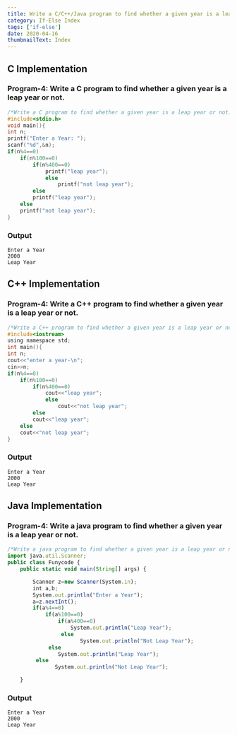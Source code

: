 ```yaml
---
title: Write a C/C++/Java program to find whether a given year is a leap year or not.
category: If-Else Index
tags: ['if-else']
date: 2020-04-16
thumbnailText: Index
---
```


## C Implementation
### Program-4: Write a C program to find whether a given year is a leap year or not.
```c
/*Write a C program to find whether a given year is a leap year or not.*/
#include<stdio.h>
void main(){
int n;
printf("Enter a Year: ");
scanf("%d",&n);
if(n%4==0)
    if(n%100==0)
        if(n%400==0)
            printf("leap year");
            else
                printf("not leap year");
        else
        printf("leap year");
    else
    printf("not leap year");
}
```
### Output
```
Enter a Year
2000
Leap Year
```

## C++ Implementation
### Program-4: Write a C++ program to find whether a given year is a leap year or not.
```c
/*Write a C++ program to find whether a given year is a leap year or not.*/
#include<iostream>
using namespace std;
int main(){
int n;
cout<<"enter a year-\n";
cin>>n;
if(n%4==0)
    if(n%100==0)
        if(n%400==0)
            cout<<"leap year";
            else
                cout<<"not leap year";
        else
        cout<<"leap year";
    else
    cout<<"not leap year";
}
```
### Output
```
Enter a Year
2000
Leap Year
```

## Java Implementation
### Program-4: Write a java program to find whether a given year is a leap year or not.
```js
/*Write a java program to find whether a given year is a leap year or not.*/
import java.util.Scanner;
public class Funycode {
    public static void main(String[] args) {

        Scanner z=new Scanner(System.in);
        int a,b;
        System.out.println("Enter a Year");
        a=z.nextInt();
        if(a%4==0)
            if(a%100==0)
                if(a%400==0)
                    System.out.println("Leap Year");
                 else
                       System.out.println("Not Leap Year");
             else
                System.out.println("Leap Year");
         else
               System.out.println("Not Leap Year");

    }
```
### Output
```
Enter a Year
2000
Leap Year
```
